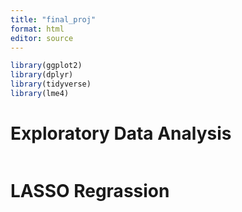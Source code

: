 ```yaml
---
title: "final_proj"
format: html
editor: source
---
```


```r
library(ggplot2)
library(dplyr)
library(tidyverse)
library(lme4)
```

# Exploratory Data Analysis

```r


```

# LASSO Regrassion

```r

```